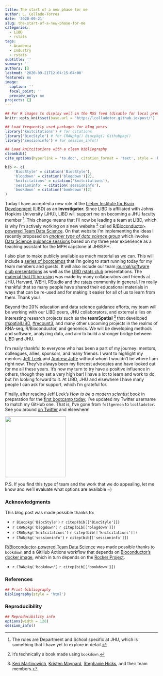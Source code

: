 ```yaml
---
title: The start of a new phase for me
author: L. Collado-Torres
date: '2020-09-21'
slug: the-start-of-a-new-phase-for-me
categories:
  - LIBD
  - rstats
tags:
  - Academia
  - Industry
  - rstats
subtitle: ''
summary: ''
authors: []
lastmod: '2020-09-21T12:04:15-04:00'
featured: no
image:
  caption: ''
  focal_point: ''
  preview_only: no
projects: []
---
```


```r
## For R images to display well in the RSS feed (disable for local preview)
knitr::opts_knit$set(base.url = 'http://lcolladotor.github.io/post/')

## Load frequently used packages for blog posts
library('knitcitations') # for citations
library('BiocStyle') # for CRANpkg() Biocpkg() Githubpkg()
library('sessioninfo') # for session_info()

## Load knitcitations with a clean bibliography
cleanbib()
cite_options(hyperlink = 'to.doc', citation_format = 'text', style = 'html')

bib <- c(
    'BiocStyle' = citation('BiocStyle'),
    'blogdown' = citation('blogdown')[2],
    'knitcitations' = citation('knitcitations'),
    'sessioninfo' = citation('sessioninfo'),
    'bookdown' = citation('bookdown')[2]
)
```


Today I have accepted a new role at the [Lieber Institute for Brain Development](https://www.libd.org/) (LIBD) as an **Investigator**. Since LIBD is affiliated with Johns Hopkins University (JHU), LIBD will support me on becoming a JHU faculty member ^[The rules are Department and School specific at JHU, which is something that I have yet to explore in detail.]. This change means that I'll now be leading a team at LIBD, which is why I'm actively working on a new website ^[It's technically a book made using `bookdown`.] called [R/Bioconductor-powered Team Data Science](https://lcolladotor.github.io/bioc_team_ds/). On that website I'm implementing the ideas I recently proposed on [_another type of data science group_](https://speakerdeck.com/lcolladotor/another-ds-group-type) which involve [Data Science guidance sessions](https://lcolladotor.github.io/bioc_team_ds/data-science-guidance-sessions.html) based on my three year experience as a teaching assistant for the MPH capstone at JHBSPH.

<script async class="speakerdeck-embed" data-id="c6c779d808e142d4999bf1c0bbe4e2ee" data-ratio="1.77777777777778" src="//speakerdeck.com/assets/embed.js"></script>

I also plan to make publicly available as much material as we can. This will include a [series of bootcamps](https://lcolladotor.github.io/bioc_team_ds/rbioconductor-data-science-bootcamps.html) that I'm going to start running today for my team members and guests. It will also include our team [journal/software club presentations](https://lcolladotor.github.io/bioc_team_ds/team-meetings.html#papers-software) as well as the [LIBD rstats club](http://research.libd.org/rstatsclub/#.X2jRxGdKiuo) presentations. The [material that I'll be using](https://lcolladotor.github.io/bioc_team_ds/rbioconductor-data-science-bootcamps.html#bootcamp-source-materials) was made by many collaborators and friends at JHU, Harvard, WEHI, RStudio and the [rstats](https://twitter.com/search?q=%23rstats&src=typed_query) community in general. I'm really thankful that so many people have shared their educational materials in ways that can be re-used and for making it easier for all of us to learn from them. Thank you!

Beyond the 20% education and data science guidance efforts, my team will be working with our LIBD peers, JHU collaborators, and external allies on interesting research projects such as the **teamSpatial** ^[[Keri Martinowich](https://twitter.com/martinowk), [Kristen Maynard](https://twitter.com/kr_maynard), [Stephanie Hicks](https://twitter.com/stephaniehicks), and their team members.] that developed [#spatialLIBD](https://twitter.com/search?q=%23spatialLIBD&src=typed_query), [#recount3](https://twitter.com/search?q=%23recount3&src=typed_query), and many other upcoming projects in the realms of RNA-seq, R/Bioconductor, and genomics. We will be developing methods and software, analyzing data, and aim to build a stronger bridge between LIBD and JHU.

I'm really thankful to everyone who has been a part of my journey: mentors, colleagues, allies, sponsors, and many friends. I want to highlight my mentors [Jeff Leek](https://twitter.com/jtleek) and [Andrew Jaffe](https://twitter.com/andrewejaffe) without whom I wouldn't be where I am right now. They've always been my fiercest advocates and have looked out for me all these years. It's now my turn to try have a positive influence in others, though they set a very high bar! I have a lot to learn and work to do, but I'm looking forward to it. At LIBD, JHU and elsewhere I have many people I can ask for support, which I'm grateful for.
 
Finally, after reading Jeff Leek's _How to be a modern scientist_ book in preparation for the [first bootcamp today](https://lcolladotor.github.io/bioc_team_ds/how-to-be-a-modern-scientist.html), I've updated my Twitter username to match my GitHub one. That is, I've gone from `fellgernon` to `lcolladotor`. See you around [on Twitter](https://twitter.com/lcolladotor) and elsewhere!

<img src="https://lcolladotor.github.io/img/Leo_transparente.png" width="200px" />

P.S. If you find this type of team and the work that we do appealing, let me know and we'll evaluate what options are available =)

### Acknowledgments


This blog post was made possible thanks to:

* `r Biocpkg('BiocStyle')` `r citep(bib[['BiocStyle']])`
* `r CRANpkg('blogdown')` `r citep(bib[['blogdown']])`
* `r CRANpkg('knitcitations')` `r citep(bib[['knitcitations']])`
* `r CRANpkg('sessioninfo')` `r citep(bib[['sessioninfo']])`

[R/Bioconductor-powered Team Data Science](https://lcolladotor.github.io/bioc_team_ds/) was made possible thanks to `bookdown` and a GitHub Actions workflow that depends on [Bioconductor's docker image](http://bioconductor.org/help/docker/), which in turn depends on the [Rocker Project](https://www.rocker-project.org/).

* `r CRANpkg('bookdown')` `r citep(bib[['bookdown']])`

### References

```r
## Print bibliography
bibliography(style = 'html')
```

### Reproducibility

```r
## Reproducibility info
options(width = 120)
session_info()
```
